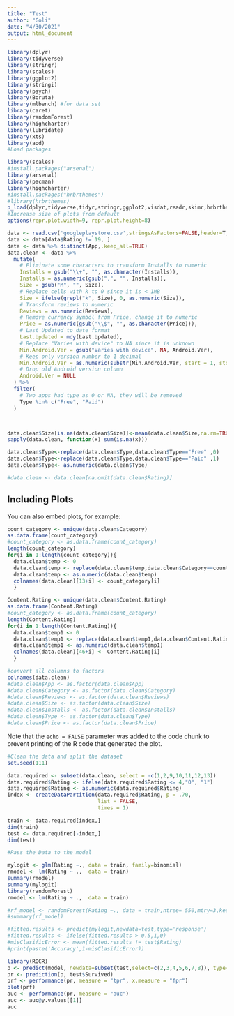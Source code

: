 ```yaml
---
title: "Test"
author: "Goli"
date: "4/30/2021"
output: html_document
---
```


```r
library(dplyr)
library(tidyverse)
library(stringr)
library(scales)
library(ggplot2)
library(stringi)
library(psych)
library(Boruta)
library(mlbench) #for data set
library(caret)
library(randomForest)
library(highcharter) 
library(lubridate)
library(xts)
library(aod)
#Load packages

library(scales)
#install.packages("arsenal")
library(arsenal)
library(pacman)
library(highcharter) 
#install.packages("hrbrthemes")
#library(hrbrthemes)
p_load(dplyr,tidyverse,tidyr,stringr,ggplot2,visdat,readr,skimr,hrbrthemes,plotly,treemap,forcats,GGally)
#Increase size of plots from default
options(repr.plot.width=9, repr.plot.height=8)

```


```r
data <- read.csv('googleplaystore.csv',stringsAsFactors=FALSE,header=T, encoding="UTF-8") 
data <- data[data$Rating != 19, ]  
data <- data %>% distinct(App,.keep_all=TRUE)
data.clean <- data %>%
  mutate(
    # Eliminate some characters to transform Installs to numeric
    Installs = gsub("\\+", "", as.character(Installs)),
    Installs = as.numeric(gsub(",", "", Installs)),
    Size = gsub("M", "", Size),
    # Replace cells with k to 0 since it is < 1MB
    Size = ifelse(grepl("k", Size), 0, as.numeric(Size)),
    # Transform reviews to numeric
    Reviews = as.numeric(Reviews),
    # Remove currency symbol from Price, change it to numeric
    Price = as.numeric(gsub("\\$", "", as.character(Price))),
    # Last Updated to date format
    Last.Updated = mdy(Last.Updated),
    # Replace "Varies with device" to NA since it is unknown
    Min.Android.Ver = gsub("Varies with device", NA, Android.Ver),
    # Keep only version number to 1 decimal
    Min.Android.Ver = as.numeric(substr(Min.Android.Ver, start = 1, stop = 3)),
    # Drop old Android version column
    Android.Ver = NULL
  ) %>%
  filter(
    # Two apps had type as 0 or NA, they will be removed 
    Type %in% c("Free", "Paid")
  )



data.clean$Size[is.na(data.clean$Size)]<-mean(data.clean$Size,na.rm=TRUE)
sapply(data.clean, function(x) sum(is.na(x)))

data.clean$Type<-replace(data.clean$Type,data.clean$Type=="Free" ,0) 
data.clean$Type<-replace(data.clean$Type,data.clean$Type=="Paid" ,1) 
data.clean$Type<- as.numeric(data.clean$Type)

#data.clean <- data.clean[na.omit(data.clean$Rating)]
```

## Including Plots

You can also embed plots, for example:

```r
count_category <- unique(data.clean$Category)
as.data.frame(count_category)
#count_category <- as.data.frame(count_category)
length(count_category)
for(i in 1:length(count_category)){
  data.clean$temp <- 0
  data.clean$temp <- replace(data.clean$temp,data.clean$Category==count_category[i],1)
  data.clean$temp <- as.numeric(data.clean$temp)
  colnames(data.clean)[13+i] <- count_category[i]
  } 

```
```r
Content.Rating <- unique(data.clean$Content.Rating)
as.data.frame(Content.Rating)
#count_category <- as.data.frame(count_category)
length(Content.Rating)
for(i in 1:length(Content.Rating)){
  data.clean$temp1 <- 0
  data.clean$temp1 <- replace(data.clean$temp1,data.clean$Content.Rating==Content.Rating[i],1)
  data.clean$temp1 <- as.numeric(data.clean$temp1)
  colnames(data.clean)[46+i] <- Content.Rating[i]
  } 
```

```r
#convert all columns to factors
colnames(data.clean)
#data.clean$App <- as.factor(data.clean$App)
#data.clean$Category <- as.factor(data.clean$Category)
#data.clean$Reviews <- as.factor(data.clean$Reviews)
#data.clean$Size <- as.factor(data.clean$Size)
#data.clean$Installs <- as.factor(data.clean$Installs)
#data.clean$Type <- as.factor(data.clean$Type)
#data.clean$Price <- as.factor(data.clean$Price)
```

Note that the `echo = FALSE` parameter was added to the code chunk to prevent printing of the R code that generated the plot.

```r
#Clean the data and split the dataset
set.seed(111)

data.required <- subset(data.clean, select = -c(1,2,9,10,11,12,13))
data.required$Rating <- ifelse(data.required$Rating <= 4,"0", "1")
data.required$Rating <- as.numeric(data.required$Rating)
index <- createDataPartition(data.required$Rating, p = .70, 
                             list = FALSE, 
                             times = 1)

train <- data.required[index,]
dim(train)
test <- data.required[-index,]
dim(test)

```



```r
#Pass the Data to the model 

mylogit <- glm(Rating ~., data = train, family=binomial)
rmodel <- lm(Rating ~ .,  data = train)
summary(rmodel)
summary(mylogit)
library(randomForest)
rmodel <- lm(Rating ~ .,  data = train)

#rf_model <- randomForest(Rating ~., data = train,ntree= 550,mtry=3,keep.forest=TRUE,importance=TRUE)
#summary(rf_model)

#fitted.results <- predict(mylogit,newdata=test,type='response')
#fitted.results <- ifelse(fitted.results > 0.5,1,0)
#misClasificError <- mean(fitted.results != test$Rating)
#print(paste('Accuracy',1-misClasificError))

```


```r
library(ROCR)
p <- predict(model, newdata=subset(test,select=c(2,3,4,5,6,7,8)), type="response")
pr <- prediction(p, test$Survived)
prf <- performance(pr, measure = "tpr", x.measure = "fpr")
plot(prf)
auc <- performance(pr, measure = "auc")
auc <- auc@y.values[[1]]
auc



```